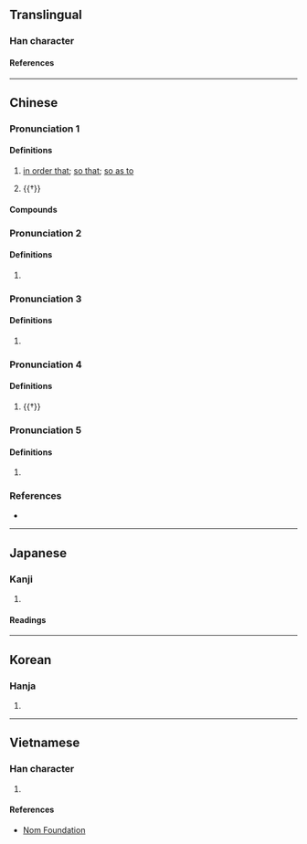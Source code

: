 {{character info}}
==Translingual==

===Han character===
{{Han char|rn=9|rad=人|as=08|sn=10|four=26240|canj=OHWJ,OHHJ|ids=⿰[[亻]][[卑]]}}

====References====
{{Han ref|kx=0106.250|dkj=00740|dj=0227.080|hdz=10180.020|uh=4FFE}}

----

==Chinese==
{{zh-forms}}

===Pronunciation 1===
{{zh-pron
|m=bǐ
|c=bei2
|mn=phì/pí/pī
|mc=y
|oc=
|ma=
|cat=con,v
}}
{{zh-attn-split}}

====Definitions====
{{zh-hanzi}}

# {{lb|zh|literary}} [[in order that]]; [[so that]]; [[so as to]]
# {{†}} {{zh-original|裨|to [[benefit]]}}

====Compounds====
{{zh-der|俾乂|俾爾遐福|俾晝作夜}}

===Pronunciation 2===
{{zh-pron
|m=pì
|c=pai3
|cat=
}}

====Definitions====
{{zh-hanzi}}

# {{zh-only|俾倪}}

===Pronunciation 3===
{{zh-pron
|m=bēi
|cat=
}}

====Definitions====
{{zh-hanzi}}

# {{zh-only|安俾}}

===Pronunciation 4===
{{zh-pron
|m=bǐ
|cat=
}}

====Definitions====
{{zh-hanzi}}

# {{†}} {{zh-alt-form|比}}

===Pronunciation 5===
{{zh-pron
|c=bei2
|cat=v
}}

====Definitions====
{{zh-hanzi}}

# {{lb|zh|Cantonese}} {{zh-alt-form|畀|tr=-}}

===References===
* {{R:yue:Hanzi}}

----

==Japanese==

===Kanji===
{{ja-kanji|grade=|rs=人08}}

# {{rfdef|ja|sort=人08}}

====Readings====
{{ja-readings
|on=ひ, へい
|kun=しむ
}}

----

==Korean==

===Hanja===
{{ko-hanja|비}}

# {{rfdef|ko|sort=人08}}

----

==Vietnamese==

===Han character===
{{vi-readings|rs=人08|reading=tỉ}}

# {{rfdef|vi|sort=人08}}

====References====
*[http://nomfoundation.org/common/nom_details.php?codepoint=4ffe Nom Foundation]